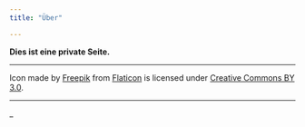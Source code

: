 ```yaml
---
title: "Über"

---
```



  
**Dies ist eine private Seite.**

----

Icon made by [Freepik](http://www.freepik.com) from [Flaticon](http://www.flaticon.com) is licensed under [Creative Commons BY 3.0](http://creativecommons.org/licenses/by/3.0/).  

----  

_
